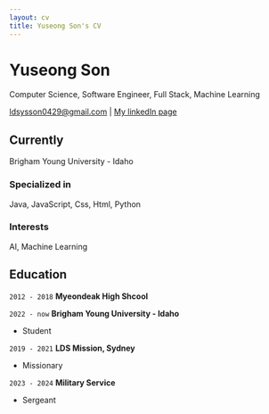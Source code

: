 ```yaml
---
layout: cv
title: Yuseong Son's CV
---
```

# Yuseong Son
Computer Science, Software Engineer, Full Stack, Machine Learning

<div id="webaddress">
<a href="isaac@applesdofall.org">ldsysson0429@gmail.com</a>
| <a href="https://www.linkedin.com/in/yuseong-son-745456352/">My linkedIn page</a>
</div>


## Currently

Brigham Young University - Idaho

### Specialized in

Java, JavaScript, Css, Html, Python


### Interests

AI, Machine Learning


## Education

`2012 - 2018`
__Myeondeak High Shcool__

`2022 - now`
__Brigham Young University - Idaho__

- Student

`2019 - 2021`
__LDS Mission, Sydney__

- Missionary

`2023 - 2024`
__Military Service__

- Sergeant






<!-- ### Footer

Last updated: May 2013 -->